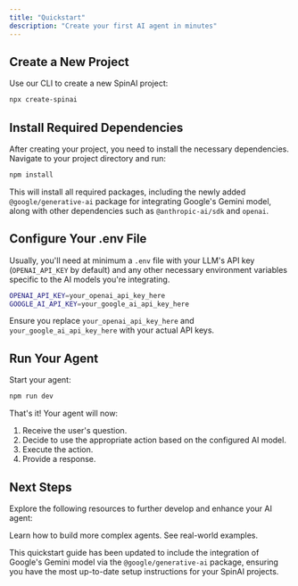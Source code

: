 ```yaml
---
title: "Quickstart"
description: "Create your first AI agent in minutes"
---
```


## Create a New Project

Use our CLI to create a new SpinAI project:

```bash
npx create-spinai
```

## Install Required Dependencies

After creating your project, you need to install the necessary dependencies. Navigate to your project directory and run:

```bash
npm install
```

This will install all required packages, including the newly added `@google/generative-ai` package for integrating Google's Gemini model, along with other dependencies such as `@anthropic-ai/sdk` and `openai`.

## Configure Your .env File

Usually, you'll need at minimum a `.env` file with your LLM's API key (`OPENAI_API_KEY` by default) and any other necessary environment variables specific to the AI models you're integrating.

```bash
OPENAI_API_KEY=your_openai_api_key_here
GOOGLE_AI_API_KEY=your_google_ai_api_key_here
```

Ensure you replace `your_openai_api_key_here` and `your_google_ai_api_key_here` with your actual API keys.

## Run Your Agent

Start your agent:

```bash
npm run dev
```

That's it! Your agent will now:

1. Receive the user's question.
2. Decide to use the appropriate action based on the configured AI model.
3. Execute the action.
4. Provide a response.

## Next Steps

Explore the following resources to further develop and enhance your AI agent:

<CardGroup>
  <Card title="Development Guide" icon="code" href="/get-started/development">
    Learn how to build more complex agents.
  </Card>
  <Card title="Examples" icon="lightbulb" href="/examples">
    See real-world examples.
  </Card>
</CardGroup>

This quickstart guide has been updated to include the integration of Google's Gemini model via the `@google/generative-ai` package, ensuring you have the most up-to-date setup instructions for your SpinAI projects.